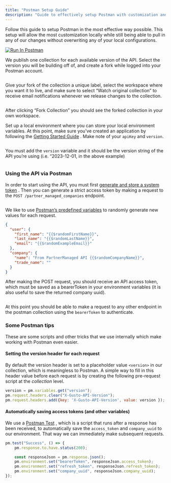 ```yaml
---
title: "Postman Setup Guide"
description: "Guide to effectively setup Postman with customization and updates"
---
```

Follow this guide to setup Postman in the most effective way possible. This setup will allow the most customization locally while still being able to pull in any of our changes without overwriting any of your local configurations.

[<img className="block" src="images/run_pstmn_io/_button.svg" alt="Run In Postman" />](https://god.gw.postman.com/run-collection/23606692-ebe7e42c-9437-42a0-ac92-2aeba2fa8d91)

We publish one collection for each available version of the API. Select the version you will be building off of, and create a fork while logged into your Postman account.

<img className="block" src="images/files_readme_io/_b96c633_Screenshot_2024_01_04_at_10.12.55_AM.png" alt="" />

Give your fork of the collection a unique label, select the workspace where you want it to live, and make sure to select “Watch original collection” to receive email notifications whenever we release changes to the collection.

<img className="block" src="images/files_readme_io/_69e687f_Screenshot_2024_01_04_at_10.15.57_AM.png" alt="" />

After clicking “Fork Collection” you should see the forked collection in your own workspace.

Set up a local environment where you can store your local environment variables. At this point, make sure you've created an application by following the [Getting Started Guide](https://docs.gusto.com/embedded-payroll/docs/getting-started)
. Make note of your `apiKey` and `version`.

<img className="block" src="images/files_readme_io/_203e6c7_Screenshot_2024_01_04_at_10.43.40_AM.png" alt="" />

You must add the `version` variable and it should be the version string of the API you’re using (i.e. “2023-12-01, in the above example)

<img className="block" src="images/files_readme_io/_1c990f0_Screenshot_2024_06_17_at_3.31.55_PM.png" alt="" />

### Using the API via Postman

In order to start using the API, you must first [generate and store a system token](https://docs.gusto.com/embedded-payroll/edit/system-access-tokens)
. Then you can generate a strict access token by making a request to the `POST /partner_managed_companies` endpoint.

<img className="block" src="images/files_readme_io/_b4f7ec2_Screenshot_2024_01_04_at_11.13.49_AM.png" alt="" />

We like to use [Postman’s predefined variables](https://learning.postman.com/docs/writing-scripts/script-references/variables-list/)
 to randomly generate new values for each request.

```json
{
  "user": {
    "first_name": "{{$randomFirstName}}",
    "last_name": "{{$randomLastName}}",
    "email": "{{$randomExampleEmail}}"
  },
  "company": {
    "name": "From PartnerManaged API {{$randomCompanyName}}",
    "trade_name": ""
  }
}
```

After making the POST request, you should receive an API access token, which must be saved as a bearerToken in your environment variables (it is also useful to save the returned company uuid).

<img className="block" src="images/files_readme_io/_080f2b2_Screenshot_2024_01_04_at_12.54.37_PM.png" alt="" />

At this point you should be able to make a request to any other endpoint in the postman collection using the `bearerToken` to authenticate.

### Some Postman tips

These are some scripts and other tricks that we use internally which make working with Postman even easier.

#### Setting the version header for each request

By default the version header is set to a placeholder value `<version>` in our collection, which is meaningless to Postman. A simple way to fill in this header value before each request is by creating the following pre-request script at the _collection_ level.

```javascript
version = pm.variables.get("version");
pm.request.headers.clear("X-Gusto-API-Version");
pm.request.headers.add({key: 'X-Gusto-API-Version', value: version });

```

#### Automatically saving access tokens (and other variables)

We use a [Postman Test](https://learning.postman.com/docs/writing-scripts/intro-to-scripts/#scripts-in-postman)
, which is a script that runs after a response has been received, to automatically save the `access_token` and `company_uuid` to our environment. That way we can immediately make subsequent requests.

```javascript
pm.test("Success", () => {
    pm.response.to.have.status(200);

    const responseJson = pm.response.json();
    pm.environment.set("bearerToken", responseJson.access_token);
    pm.environment.set("refresh_token", responseJson.refresh_token);
    pm.environment.set("company_uuid", responseJson.company_uuid);
});

```

